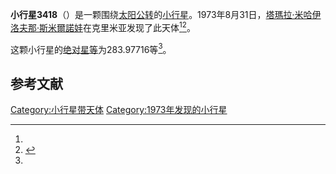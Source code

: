 {{Infobox planet
| bgcolour = #FFFFC0
| name = 3418 Izvekov
| symbol = 
| image = 
| caption = 
| discovery = yes
| discovery_ref = 
| discoverer = [[塔瑪拉·米哈伊洛夫那·斯米爾諾娃|塔瑪拉·米哈伊洛夫那·斯米爾諾娃]]
| discovery_site = [[克里米亚|克里米亚]] 
| discovered = 1973年8月31日
| designations = yes
| mp_name = 
| named_after = 
| alt_names = 1973 QZ1/ 1934 RB1 / 1962 TC / 1979 WM7 / 1984 PB / 1984 RJ
| mp_category = [[主带小行星|主带小行星]]
| orbit_ref = <ref name="a">[http://ssd.jpl.nasa.gov/sbdb.cgi?sstr=3418 3418 Izvekov] {{Wayback|url=http://ssd.jpl.nasa.gov/sbdb.cgi?sstr=3418 |date=20200917212627 }}，小行星數據庫瀏覽器（JPL Small-Body Database Browser）－[[美国国家航空航天局|美国国家航空航天局]]喷气推进实验室</ref>
| epoch = 2456400.5 (2013年4月18日更新)
| aphelion = {{convert|3.7314936|AU|km|3|abbr=on|lk=out}}
| perihelion = {{convert|2.5888944|AU|km|3|abbr=on}}
| semimajor = {{convert|3.1601940|AU|km|3|abbr=on}}
| eccentricity = 0.1807799
| period = 2051.960777 [[日|日]]<br />5.62[[儒略年|儒略年]]
| avg_speed = 
| inclination = 1.89684
| asc_node = 84.22561
| mean_anomaly = 
| arg_peri = 283.97716
| satellites = 
| physical_characteristics = yes
| dimensions = 
| mass = 
| density = 
| surface_grav = 
| escape_velocity = 
| sidereal_day = 
| axial_tilt = 
| pole_ecliptic_lat = 
| pole_ecliptic_lon = 
| albedo = 
| temperatures= 
| temp_name1 = 
| mean_temp_1 = 
| max_temp_1 = 
| temp_name2 = 
| max_temp_2 = 
| spectral_type = 
| abs_magnitude = 283.97716
}}

'''小行星3418'''（{{lang-en|3418 Izvekov}}）是一颗围绕[[太阳|太阳]][[公转|公转]]的[[小行星|小行星]]。1973年8月31日，[[塔瑪拉·米哈伊洛夫那·斯米爾諾娃|塔瑪拉·米哈伊洛夫那·斯米爾諾娃]]在克里米亚发现了此天体<ref name="a" /><ref>{{cite news|title=小行星列表|url=http://cfa-www.harvard.edu/iau/lists/NumberedMPs.txt|accessdate=2013-07-08|newspaper=哈佛大学|archive-date=2008-05-17|archive-url=https://web.archive.org/web/20080517010638/http://cfa-www.harvard.edu/iau/lists/NumberedMPs.txt|dead-url=no}}</ref>。

这颗小行星的[[绝对星等|绝对星等]]为283.97716等<ref name="a" />。

==参考文献==
{{reflist}}
{{Minor Planet Number|[[小行星3417|小行星3417]]|[[小行星3419|小行星3419]]}}

{{小天体}}

[[Category:小行星带天体|Category:小行星带天体]]
[[Category:1973年发现的小行星|Category:1973年发现的小行星]]

{{asteroid-stub}}